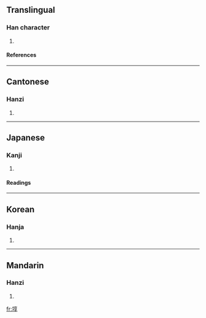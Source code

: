 ==Translingual==
===Han character===
{{Han char|rn=32|rad=土|as=08|sn=11|four=4014<sub>7</sub>|canj=土卜口木 (GYRD)}}
# {{defn|Han}}
====References====
{{Han ref|kx=0231.160|dkj=05200|dj=0468.080|hdz=10456.060|uh=57FB|ud=22523|bh=D4AD|bd=54445}}
----
==Cantonese==
===Hanzi===
{{yue-hanzi|jyut=|y=jeun2}}
# {{defn|Cantonese}}
----
==Japanese==
===Kanji===
{{ja-kanji|grade=|rs=土08}}
# {{defn|Japanese}} 
====Readings====
{{ja-readings|on=[[しゅん]] (shun), [[た]] (ta), [[だ]] (da), [[たい]] (tai), [[て]] (te), [[こう]] (kō), [[じゅく]] (juku)|kun=[[まと]] (mato), [[のり]] (nori), [[あずち]] (azuchi)}}
----
==Korean==
===Hanja===
{{ko-hanja|hangeul=준|rv=jun|mr=chun}}
# {{defn|Korean}}
----
==Mandarin==
===Hanzi===
{{cmn-hanzi|pin=[[zhǔn]] (zhun3)|wg=chun<sup>3</sup>}}
# {{defn|Mandarin}}

[[fr:埻]]